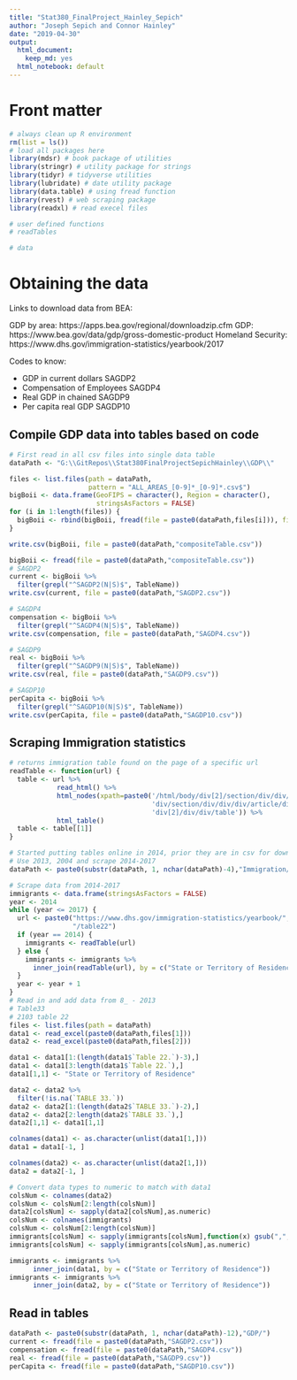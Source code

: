 ---
title: "Stat380_FinalProject_Hainley_Sepich"
author: "Joseph Sepich and Connor Hainley"
date: "2019-04-30"
output: 
  html_document:
    keep_md: yes
  html_notebook: default
---

# Front matter

```{r message = FALSE, warning = FALSE}
# always clean up R environment
rm(list = ls())
# load all packages here
library(mdsr) # book package of utilities
library(stringr) # utility package for strings
library(tidyr) # tidyverse utilities
library(lubridate) # date utility package
library(data.table) # using fread function
library(rvest) # web scraping package
library(readxl) # read execel files

# user defined functions
# readTables

# data
```
# Obtaining the data

Links to download data from BEA:

GDP by area:  https://apps.bea.gov/regional/downloadzip.cfm
GDP: https://www.bea.gov/data/gdp/gross-domestic-product
Homeland Security: https://www.dhs.gov/immigration-statistics/yearbook/2017


Codes to know:

* GDP in current dollars SAGDP2
* Compensation of Employees SAGDP4
* Real GDP in chained SAGDP9
* Per capita real GDP SAGDP10

## Compile GDP data into tables based on code

```{r}
# First read in all csv files into single data table
dataPath <- "G:\\GitRepos\\Stat380FinalProjectSepichHainley\\GDP\\"
```
```{r message = FALSE, warning = FALSE}
files <- list.files(path = dataPath,
                    pattern = "ALL_AREAS_[0-9]*_[0-9]*.csv$")
bigBoii <- data.frame(GeoFIPS = character(), Region = character(),
                      stringsAsFactors = FALSE)
for (i in 1:length(files)) {
  bigBoii <- rbind(bigBoii, fread(file = paste0(dataPath,files[i])), fill = TRUE)
}
```

```{r}
write.csv(bigBoii, file = paste0(dataPath,"compositeTable.csv"))
```

```{r}
bigBoii <- fread(file = paste0(dataPath,"compositeTable.csv"))
# SAGDP2
current <- bigBoii %>%
  filter(grepl("^SAGDP2(N|S)$", TableName))
write.csv(current, file = paste0(dataPath,"SAGDP2.csv"))
```

```{r}
# SAGDP4
compensation <- bigBoii %>%
  filter(grepl("^SAGDP4(N|S)$", TableName))
write.csv(compensation, file = paste0(dataPath,"SAGDP4.csv"))
```

```{r}
# SAGDP9
real <- bigBoii %>%
  filter(grepl("^SAGDP9(N|S)$", TableName))
write.csv(real, file = paste0(dataPath,"SAGDP9.csv"))
```

```{r}
# SAGDP10
perCapita <- bigBoii %>%
  filter(grepl("^SAGDP10(N|S)$", TableName))
write.csv(perCapita, file = paste0(dataPath,"SAGDP10.csv"))
```
 
## Scraping Immigration statistics 
 
```{r}
# returns immigration table found on the page of a specific url
readTable <- function(url) {
  table <- url %>%
            read_html() %>%
            html_nodes(xpath=paste0('/html/body/div[2]/section/div/div/div[2]/',
                                    'div/section/div/div/div/article/div[1]/',
                                    'div[2]/div/div/table')) %>%
            html_table()
  table <- table[[1]]
}
```

```{r}
# Started putting tables online in 2014, prior they are in csv for download.
# Use 2013, 2004 and scrape 2014-2017
dataPath <- paste0(substr(dataPath, 1, nchar(dataPath)-4),"Immigration/")
```
```{r}
# Scrape data from 2014-2017
immigrants <- data.frame(stringsAsFactors = FALSE)
year <- 2014
while (year <= 2017) {
  url <- paste0("https://www.dhs.gov/immigration-statistics/yearbook/",year,
                "/table22")
  if (year == 2014) {
    immigrants <- readTable(url)
  } else {
    immigrants <- immigrants %>%
      inner_join(readTable(url), by = c("State or Territory of Residence"))
  }
  year <- year + 1
}
# Read in and add data from 8_ - 2013
# Table33
# 2103 table 22
files <- list.files(path = dataPath)
data1 <- read_excel(paste0(dataPath,files[1]))
data2 <- read_excel(paste0(dataPath,files[2]))

data1 <- data1[1:(length(data1$`Table 22.`)-3),]
data1 <- data1[3:length(data1$`Table 22.`),]
data1[1,1] <- "State or Territory of Residence"

data2 <- data2 %>%
  filter(!is.na(`TABLE 33.`))
data2 <- data2[1:(length(data2$`TABLE 33.`)-2),]
data2 <- data2[2:length(data2$`TABLE 33.`),]
data2[1,1] <- data1[1,1]

colnames(data1) <- as.character(unlist(data1[1,]))
data1 = data1[-1, ]

colnames(data2) <- as.character(unlist(data2[1,]))
data2 = data2[-1, ]

# Convert data types to numeric to match with data1
colsNum <- colnames(data2)
colsNum <- colsNum[2:length(colsNum)]
data2[colsNum] <- sapply(data2[colsNum],as.numeric)
colsNum <- colnames(immigrants)
colsNum <- colsNum[2:length(colsNum)]
immigrants[colsNum] <- sapply(immigrants[colsNum],function(x) gsub(",","",x))
immigrants[colsNum] <- sapply(immigrants[colsNum],as.numeric)

immigrants <- immigrants %>%
      inner_join(data1, by = c("State or Territory of Residence"))
immigrants <- immigrants %>%
      inner_join(data2, by = c("State or Territory of Residence"))
```
 
## Read in tables
```{r}
dataPath <- paste0(substr(dataPath, 1, nchar(dataPath)-12),"GDP/")
current <- fread(file = paste0(dataPath,"SAGDP2.csv"))
compensation <- fread(file = paste0(dataPath,"SAGDP4.csv"))
real <- fread(file = paste0(dataPath,"SAGDP9.csv"))
perCapita <- fread(file = paste0(dataPath,"SAGDP10.csv"))
```












